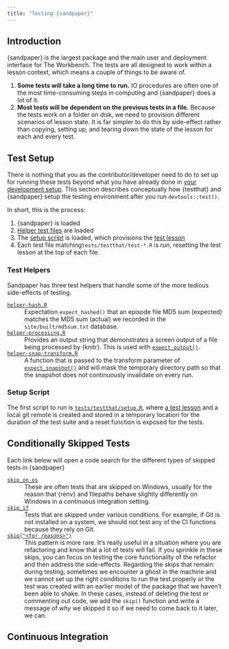 ```yaml
---
title: "Testing {sandpaper}"
---
```


## Introduction

{sandpaper} is the largest package and the main user and deployment interface
for The Workbench. The tests are all designed to work within a lesson context,
which means a couple of things to be aware of.

1. **Some tests will take a long time to run.** IO procedures are often one of
   the most time-consuming steps in computing and {sandpaper} does a lot of it.
2. **Most tests will be dependent on the previous tests in a file.** 
   Because the tests work on a folder on disk, we need to provision different
   scenarios of lesson state. It is far simpler to do this by side-effect rather
   than copying, setting up, and tearing down the state of the lesson for each
   and every test.

## Test Setup

There is nothing that you as the contributor/developer need to do to set up for
running these tests beyond what you have already done in [your development
setup](setup.html). This section describes conceptually how {testthat} and
{sandpaper} setup the testing environment after you run `devtools::test()`.

In short, this is the process:

1. {sandpaper} is loaded
2. [Helper test files](#helpers) are loaded
3. The [setup script](#setup-script) is loaded, which provisions the [test 
   lesson](https://carpentries.github.io/sandpaper/reference/fixtures.html)
4. Each test file matching`tests/testthat/test-*.R` is run, resetting the test
   lesson at the top of each file.

### Test Helpers {#helpers}

Sandpaper has three test helpers that handle some of the more tedious
side-effects of testing.

[`helper-hash.R`](https://github.com/carpentries/sandpaper/blob/HEAD/tests/testthat/helper-hash.R)
: Expectation `expect_hashed()` that an episode file MD5 sum (expected) matches
  the MD5 sum (actual) we recorded in the `site/built/md5sum.txt` database.

[`helper-processing.R`](https://github.com/carpentries/sandpaper/blob/HEAD/tests/testthat/helper-processing.R)
: Provides an output string that demonstrates a screen output of a file being
  processed by {knitr}. This is used with [`expect_output()`](https://testthat.r-lib.org/reference/expect_output.html).

[`helper-snap-transform.R`](https://github.com/carpentries/sandpaper/blob/HEAD/tests/testthat/helper-snap-transform.R)
: A function that is passed to the transform parameter of
  [`expect_snapshot()`](https://testthat.r-lib.org/reference/expect_snapshot.html)
  and will mask the temporary directory path so that the snapshot does not
  continuously invalidate on every run.

### Setup Script {#setup-script}

The first script to run is
[`tests/testthat/setup.R`](https://github.com/carpentries/sandpaper/blob/HEAD/tests/testthat/setup.R),
where [a test
lesson](https://carpentries.github.io/sandpaper/reference/fixtures.html) and a
local git remote is created and stored in a temporary location for the duration
of the test suite and a reset function is exposed for the tests. 

## Conditionally Skipped Tests

Each link below will open a code search for the different types of skipped tests
in {sandpaper}

[`skip_on_os`](https://github.com/search?q=repo%3Acarpentries%2Fsandpaper+skip_on_os&type=code)
: These are often tests that are skipped on Windows, usually for the reason that
  {renv} and filepaths behave slightly differently on Windows in a continuous
  integration setting.

[`skip_if`](https://github.com/search?q=repo%3Acarpentries%2Fsandpaper+skip_if&type=code)
: Tests that are skipped under various conditions. For example, if Git is not
  installed on a system, we should not test any of the CI functions because they
  rely on Git.

[`skip("<for reasons>")`](https://github.com/search?q=repo%3Acarpentries%2Fsandpaper+skip%28&type=code)
: This pattern is more rare. It's really useful in a situation where you are
  refactoring and know that a lot of tests will fail. If you sprinkle in these
  skips, you can focus on testing the core functionality of the refactor and
  then address the side-effects. Regarding the skips that remain: during
  testing, sometimes we encounter a ghost in the machine and we cannot set up
  the right conditions to run the test properly or the test was created with an
  earlier model of the package that we haven't been able to shake. In these
  cases, instead of deleting the test or commenting out code, we add the `skip()`
  function and write a message of _why_ we skipped it so if we need to come back
  to it later, we can.


## Continuous Integration

